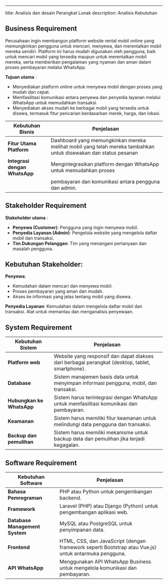 ---
title: Analisis dan desain Perangkat Lunak
description: Analisis Kebutuhan

## Business Requirement
Perusahaan ingin membangun platform website rental mobil online yang memungkinkan pengguna untuk mencari, menyewa, dan merentalkan mobil mereka sendiri. 
Platform ini harus mudah digunakan oleh pengguna, 
baik untuk mencari mobil yang tersedia maupun untuk merentalkan mobil mereka, serta memberikan pengalaman yang nyaman dan aman dalam proses pembayaran melalui WhatsApp.

**Tujuan utama** :
- Menyediakan platform online untuk menyewa mobil dengan proses yang mudah dan cepat.
- Memfasilitasi komunikasi antara penyewa dan penyedia layanan melalui WhatsApp untuk memudahkan transaksi.
- Menyediakan akses mudah ke berbagai mobil yang tersedia untuk disewa, termasuk fitur pencarian berdasarkan merek, harga, dan lokasi.

| Kebutuhan Bisnis                     | Penjelasan                                                                                                       |
|--------------------------------------|------------------------------------------------------------------------------------------------------------------|
| **Fitur Utama Platform**             | Dashboard yang memungkinkan mereka melihat mobil yang telah mereka tambahkan untuk disewakan dan status pesanan  |
| **Integrasi dengan WhatsApp**        | Mengintegrasikan platform dengan WhatsApp untuk memudahkan proses                                                |
|                                      | pembayaran dan komunikasi antara pengguna dan admin.                                                             |



## Stakeholder Requirement

**Stakeholder utama** :
- **Penyewa (Customer)**: Pengguna yang ingin menyewa mobil.
- **Penyedia Layanan (Admin)**: Pengelola website yang mengelola daftar mobil dan transaksi.
- **Tim Dukungan Pelanggan**: Tim yang menangani pertanyaan dan masalah pengguna.

## Kebutuhan Stakeholder:

**Penyewa**:
- Kemudahan dalam mencari dan menyewa mobil.
- Proses pembayaran yang aman dan mudah.
- Akses ke informasi yang jelas tentang mobil yang disewa.

**Penyedia Layanan**:
Kemudahan dalam mengelola daftar mobil dan transaksi.
Alat untuk memantau dan menganalisis penyewaan.

## System Requirement

| Kebutuhan Sistem                     | Penjelasan                                                                                                       |
|--------------------------------------|------------------------------------------------------------------------------------------------------------------|
| **Platform web**                     | Website yang responsif dan dapat diakses dari berbagai perangkat (desktop, tablet, smartphone).                  |
| **Database**                         | Sistem manajemen basis data untuk menyimpan informasi pengguna, mobil, dan transaksi.                            |
| **Hubungkan ke WhatsApp**            | Sistem harus terintegrasi dengan WhatsApp untuk memfasilitasi komunikasi dan pembayaran.                         |
| **Keamanan**                         | Sistem harus memiliki fitur keamanan untuk melindungi data pengguna dan transaksi.                               |
| **Backup dan pemulihan**             |  Sistem harus memiliki mekanisme untuk backup data dan pemulihan jika terjadi kegagalan.                         |

## Software Requirement

| Kebutuhan Software                   | Penjelasan                                                                                                       |
|--------------------------------------|------------------------------------------------------------------------------------------------------------------|
| **Bahasa Pemrograman**               | PHP atau Python untuk pengembangan backend.                                                                      |
| **Framework**                        | Laravel (PHP) atau Django (Python) untuk pengembangan aplikasi web.                                              |
| **Database Management System**       | MySQL atau PostgreSQL untuk penyimpanan data.                                                                    |
| **Frontend**                         | HTML, CSS, dan JavaScript (dengan framework seperti Bootstrap atau Vue.js) untuk antarmuka pengguna.             |
| **API WhatsApp**                     | Menggunakan API WhatsApp Business untuk mengelola komunikasi dan pembayaran.                                     |

